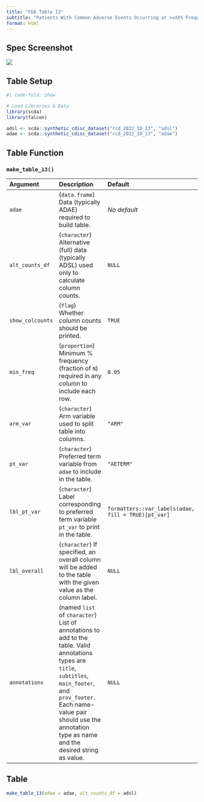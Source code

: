 ```yaml
---
title: "FDA Table 13"
subtitle: "Patients With Common Adverse Events Occurring at >=XX% Frequency, Safety Population, Pooled Analyses"
format: html
--- 
```


::: panel-tabset
## Spec Screenshot

![](images/table_13.png){fig-align="center"}

## Table Setup

```r
#| code-fold: show

# Load Libraries & Data
library(scda)
library(falcon)

adsl <- scda::synthetic_cdisc_dataset("rcd_2022_10_13", "adsl")
adae <- scda::synthetic_cdisc_dataset("rcd_2022_10_13", "adae")
```

## Table Function

### `make_table_13()`

| Argument         | Description                                                                                  | Default      |
|:-----------------|:---------------------------------------------------------------------------------------------|:-------------|
| `adae`           | (`data.frame`) Data (typically ADAE) required to build table.                                | _No default_ |
| `alt_counts_df`  | (`character`) Alternative (full) data (typically ADSL) used only to calculate column counts. | `NULL`       |
| `show_colcounts` | (`flag`) Whether column counts should be printed.                                            | `TRUE`       |
| `min_freq`       | (`proportion`) Minimum % frequency (fraction of `N`) required in any column to include each row. | `0.05`       |
| `arm_var`        | (`character`) Arm variable used to split table into columns.                                 | `"ARM"`      |
| `pt_var`         | (`character`) Preferred term variable from `adae` to include in the table.                   | `"AETERM"`   |
| `lbl_pt_var`     | (`character`) Label corresponding to preferred term variable `pt_var` to print in the table. | `formatters::var_labels(adae, fill = TRUE)[pt_var]` |
| `lbl_overall`    | (`character`) If specified, an overall column will be added to the table with the given value as the column label. | `NULL` |
| `annotations`    | (named `list` of `character`) List of annotations to add to the table. Valid annotations types are `title`, `subtitles`, `main_footer`, and `prov_footer.` Each name-value pair should use the annotation type as name and the desired string as value. | `NULL` |

## Table

```r
make_table_13(adae = adae, alt_counts_df = adsl)
```

:::
